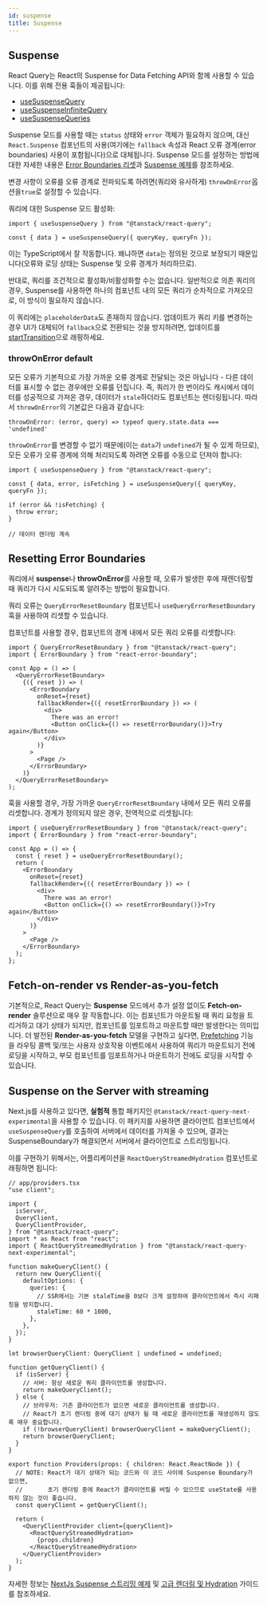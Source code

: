 ```yaml
---
id: suspense
title: Suspense
---
```


## Suspense

React Query는 React의 Suspense for Data Fetching API와 함께 사용할 수 있습니다. 이를 위해 전용 훅들이 제공됩니다:

- [useSuspenseQuery](/docs/api-references/useSuspenseQuery)
- [useSuspenseInfiniteQuery](/docs/api-references/useSuspenseInfiniteQuery)
- [useSuspenseQueries](/docs/api-references/useSuspenseQueries)

Suspense 모드를 사용할 때는 `status` 상태와 `error` 객체가 필요하지 않으며, 대신 `React.Suspense` 컴포넌트의 사용(여기에는 `fallback` 속성과 React 오류 경계(error boundaries) 사용이 포함됩니다)으로 대체됩니다. Suspense 모드를 설정하는 방법에 대한 자세한 내용은 [Error Boundaries 리셋](#resetting-error-boundaries)과 [Suspense 예제](https://stackblitz.com/github/TanStack/query/tree/main/examples/react/suspense)를 참조하세요.

변경 사항이 오류를 오류 경계로 전파되도록 하려면(쿼리와 유사하게) `throwOnError`옵션을`true`로 설정할 수 있습니다.

쿼리에 대한 Suspense 모드 활성화:

```tsx
import { useSuspenseQuery } from "@tanstack/react-query";

const { data } = useSuspenseQuery({ queryKey, queryFn });
```

이는 TypeScript에서 잘 작동합니다. 왜냐하면 `data`는 정의된 것으로 보장되기 때문입니다(오류와 로딩 상태는 Suspense 및 오류 경계가 처리하므로).

반대로, 쿼리를 조건적으로 활성화/비활성화할 수는 없습니다. 일반적으로 의존 쿼리의 경우, Suspense를 사용하면 하나의 컴포넌트 내의 모든 쿼리가 순차적으로 가져오므로, 이 방식이 필요하지 않습니다.

이 쿼리에는 `placeholderData`도 존재하지 않습니다. 업데이트가 쿼리 키를 변경하는 경우 UI가 대체되어 `fallback`으로 전환되는 것을 방지하려면, 업데이트를 [startTransition](https://react.dev/reference/react/Suspense#preventing-unwanted-fallbacks)으로 래핑하세요.

### throwOnError default

모든 오류가 기본적으로 가장 가까운 오류 경계로 전달되는 것은 아닙니다 - 다른 데이터를 표시할 수 없는 경우에만 오류를 던집니다. 즉, 쿼리가 한 번이라도 캐시에서 데이터를 성공적으로 가져온 경우, 데이터가 `stale`하더라도 컴포넌트는 렌더링됩니다. 따라서 `throwOnError`의 기본값은 다음과 같습니다:

```
throwOnError: (error, query) => typeof query.state.data === 'undefined'
```

`throwOnError`를 변경할 수 없기 때문에(이는 `data`가 `undefined`가 될 수 있게 하므로), 모든 오류가 오류 경계에 의해 처리되도록 하려면 오류를 수동으로 던져야 합니다:

```tsx
import { useSuspenseQuery } from "@tanstack/react-query";

const { data, error, isFetching } = useSuspenseQuery({ queryKey, queryFn });

if (error && !isFetching) {
  throw error;
}

// 데이터 렌더링 계속
```

## Resetting Error Boundaries

쿼리에서 **suspense**나 **throwOnError**를 사용할 때, 오류가 발생한 후에 재렌더링할 때 쿼리가 다시 시도되도록 알려주는 방법이 필요합니다.

쿼리 오류는 `QueryErrorResetBoundary` 컴포넌트나 `useQueryErrorResetBoundary` 훅을 사용하여 리셋할 수 있습니다.

컴포넌트를 사용할 경우, 컴포넌트의 경계 내에서 모든 쿼리 오류를 리셋합니다:

```tsx
import { QueryErrorResetBoundary } from "@tanstack/react-query";
import { ErrorBoundary } from "react-error-boundary";

const App = () => (
  <QueryErrorResetBoundary>
    {({ reset }) => (
      <ErrorBoundary
        onReset={reset}
        fallbackRender={({ resetErrorBoundary }) => (
          <div>
            There was an error!
            <Button onClick={() => resetErrorBoundary()}>Try again</Button>
          </div>
        )}
      >
        <Page />
      </ErrorBoundary>
    )}
  </QueryErrorResetBoundary>
);
```

훅을 사용할 경우, 가장 가까운 `QueryErrorResetBoundary` 내에서 모든 쿼리 오류를 리셋합니다. 경계가 정의되지 않은 경우, 전역적으로 리셋됩니다:

```tsx
import { useQueryErrorResetBoundary } from "@tanstack/react-query";
import { ErrorBoundary } from "react-error-boundary";

const App = () => {
  const { reset } = useQueryErrorResetBoundary();
  return (
    <ErrorBoundary
      onReset={reset}
      fallbackRender={({ resetErrorBoundary }) => (
        <div>
          There was an error!
          <Button onClick={() => resetErrorBoundary()}>Try again</Button>
        </div>
      )}
    >
      <Page />
    </ErrorBoundary>
  );
};
```

## Fetch-on-render vs Render-as-you-fetch

기본적으로, React Query는 **Suspense** 모드에서 추가 설정 없이도 **Fetch-on-render** 솔루션으로 매우 잘 작동합니다. 이는 컴포넌트가 마운트될 때 쿼리 요청을 트리거하고 대기 상태가 되지만, 컴포넌트를 임포트하고 마운트할 때만 발생한다는 의미입니다. 더 발전된 **Render-as-you-fetch** 모델을 구현하고 싶다면, [Prefetching](/docs/api-references/prefetching) 기능을 라우팅 콜백 및/또는 사용자 상호작용 이벤트에서 사용하여 쿼리가 마운트되기 전에 로딩을 시작하고, 부모 컴포넌트를 임포트하거나 마운트하기 전에도 로딩을 시작할 수 있습니다.

## Suspense on the Server with streaming

Next.js를 사용하고 있다면, **실험적** 통합 패키지인 `@tanstack/react-query-next-experimental`을 사용할 수 있습니다. 이 패키지를 사용하면 클라이언트 컴포넌트에서 `useSuspenseQuery`를 호출하여 서버에서 데이터를 가져올 수 있으며, 결과는 SuspenseBoundary가 해결되면서 서버에서 클라이언트로 스트리밍됩니다.

이를 구현하기 위해서는, 어플리케이션을 `ReactQueryStreamedHydration` 컴포넌트로 래핑하면 됩니다:

```tsx
// app/providers.tsx
"use client";

import {
  isServer,
  QueryClient,
  QueryClientProvider,
} from "@tanstack/react-query";
import * as React from "react";
import { ReactQueryStreamedHydration } from "@tanstack/react-query-next-experimental";

function makeQueryClient() {
  return new QueryClient({
    defaultOptions: {
      queries: {
        // SSR에서는 기본 staleTime을 0보다 크게 설정하여 클라이언트에서 즉시 리패칭을 방지합니다.
        staleTime: 60 * 1000,
      },
    },
  });
}

let browserQueryClient: QueryClient | undefined = undefined;

function getQueryClient() {
  if (isServer) {
    // 서버: 항상 새로운 쿼리 클라이언트를 생성합니다.
    return makeQueryClient();
  } else {
    // 브라우저: 기존 클라이언트가 없으면 새로운 클라이언트를 생성합니다.
    // React가 초기 렌더링 중에 대기 상태가 될 때 새로운 클라이언트를 재생성하지 않도록 매우 중요합니다.
    if (!browserQueryClient) browserQueryClient = makeQueryClient();
    return browserQueryClient;
  }
}

export function Providers(props: { children: React.ReactNode }) {
  // NOTE: React가 대기 상태가 되는 코드와 이 코드 사이에 Suspense Boundary가 없으면,
  //       초기 렌더링 중에 React가 클라이언트를 버릴 수 있으므로 useState를 사용하지 않는 것이 좋습니다.
  const queryClient = getQueryClient();

  return (
    <QueryClientProvider client={queryClient}>
      <ReactQueryStreamedHydration>
        {props.children}
      </ReactQueryStreamedHydration>
    </QueryClientProvider>
  );
}
```

자세한 정보는 [NextJs Suspense 스트리밍 예제](https://tanstack.com/query/latest/docs/framework/react/examples/nextjs-suspense-streaming) 및 [고급 렌더링 및 Hydration](/docs/api-references/advanced-ssr) 가이드를 참조하세요.
